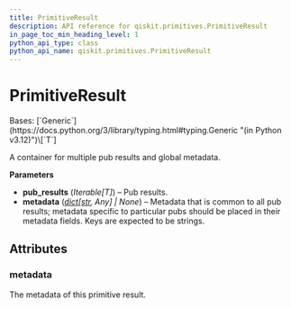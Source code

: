 ```yaml
---
title: PrimitiveResult
description: API reference for qiskit.primitives.PrimitiveResult
in_page_toc_min_heading_level: 1
python_api_type: class
python_api_name: qiskit.primitives.PrimitiveResult
---
```


# PrimitiveResult

<Class id="qiskit.primitives.PrimitiveResult" github="https://github.com/qiskit/qiskit/tree/stable/1.0/qiskit/primitives/containers/primitive_result.py" signature="qiskit.primitives.PrimitiveResult(pub_results, metadata=None)">
  Bases: [`Generic`](https://docs.python.org/3/library/typing.html#typing.Generic "(in Python v3.12)")\[`T`]

  A container for multiple pub results and global metadata.

  **Parameters**

  *   **pub\_results** (*Iterable\[T]*) – Pub results.
  *   **metadata** ([*dict*](https://docs.python.org/3/library/stdtypes.html#dict "(in Python v3.12)")*\[*[*str*](https://docs.python.org/3/library/stdtypes.html#str "(in Python v3.12)")*, Any] | None*) – Metadata that is common to all pub results; metadata specific to particular pubs should be placed in their metadata fields. Keys are expected to be strings.

  ## Attributes

  ### metadata

  <Attribute id="qiskit.primitives.PrimitiveResult.metadata" name="metadata">
    The metadata of this primitive result.
  </Attribute>
</Class>

